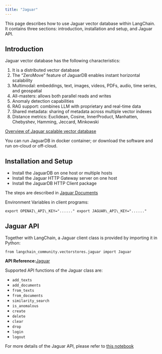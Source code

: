 ```yaml
---
title: "Jaguar"
---
```


This page describes how to use Jaguar vector database within LangChain. It contains three sections: introduction, installation and setup, and Jaguar API.

## Introduction

Jaguar vector database has the following characteristics:

1. It is a distributed vector database
2. The “ZeroMove” feature of JaguarDB enables instant horizontal scalability
3. Multimodal: embeddings, text, images, videos, PDFs, audio, time series, and geospatial
4. All-masters: allows both parallel reads and writes
5. Anomaly detection capabilities
6. RAG support: combines LLM with proprietary and real-time data
7. Shared metadata: sharing of metadata across multiple vector indexes
8. Distance metrics: Euclidean, Cosine, InnerProduct, Manhatten, Chebyshev, Hamming, Jeccard, Minkowski

[Overview of Jaguar scalable vector database](http://www.jaguardb.com)

You can run JaguarDB in docker container; or download the software and run on-cloud or off-cloud.

## Installation and Setup

* Install the JaguarDB on one host or multiple hosts
* Install the Jaguar HTTP Gateway server on one host
* Install the JaguarDB HTTP Client package

The steps are described in [Jaguar Documents](http://www.jaguardb.com/support.html)

Environment Variables in client programs:

```
export OPENAI\_API\_KEY="......" export JAGUAR\_API\_KEY="......"
```

## Jaguar API

Together with LangChain, a Jaguar client class is provided by importing it in Python:

```
from langchain_community.vectorstores.jaguar import Jaguar
```

**API Reference:**[Jaguar](https://python.langchain.com/api_reference/community/vectorstores/langchain_community.vectorstores.jaguar.Jaguar.html)

Supported API functions of the Jaguar class are:

* `add_texts`
* `add_documents`
* `from_texts`
* `from_documents`
* `similarity_search`
* `is_anomalous`
* `create`
* `delete`
* `clear`
* `drop`
* `login`
* `logout`

For more details of the Jaguar API, please refer to [this notebook](/oss/integrations/vectorstores/jaguar)
